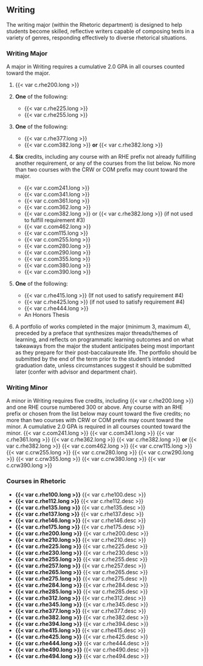 ## Writing
The writing major (within the Rhetoric department) is designed to help students become skilled, reflective writers capable of composing texts in a variety of genres, responding effectively to diverse rhetorical situations. 

### Writing Major
A major in Writing requires a cumulative 2.0 GPA in all courses counted toward the major.

1. {{< var c.rhe200.long >}}

2. **One** of the following:
   - {{< var c.rhe225.long >}} 
   - {{< var c.rhe255.long >}} 

3. **One** of the following:
	- {{< var c.rhe377.long >}}
	- {{< var c.com382.long >}} **or** {{< var c.rhe382.long >}}

4. **Six** credits, including any course with an RHE prefix not already fulfilling another requirement, or any of the courses from the list below. No more than two courses with the CRW or COM prefix may count toward the major.
	- {{< var c.com241.long >}}
	- {{< var c.com341.long >}}
	- {{< var c.com361.long >}}
	- {{< var c.com362.long >}}
	- {{< var c.com382.long >}} or {{< var c.rhe382.long >}} (if not used to fulfill requirement #3)
	- {{< var c.com462.long >}}
	- {{< var c.com115.long >}}
	- {{< var c.com255.long >}}
	- {{< var c.com280.long >}}
	- {{< var c.com290.long >}}
	- {{< var c.com355.long >}}
	- {{< var c.com380.long >}}
	- {{< var c.com390.long >}}

5. **One** of the following:
	- {{< var c.rhe415.long >}} (If not used to satisfy requirement #4)
	- {{< var c.rhe425.long >}} (if not used to satisfy requirement #4)
	- {{< var c.rhe444.long >}}
	- An Honors Thesis 

6. A portfolio of works completed in the major (minimum 3, maximum 4), preceded by a preface that synthesizes major threads/themes of learning, and reflects on programmatic learning outcomes and on what takeaways from the major the student anticipates being most important as they prepare for their post-baccalaureate life. The portfolio should be submitted by the end of the term prior to the student’s intended graduation date, unless circumstances suggest it should be submitted later (confer with advisor and department chair).

### Writing Minor
A minor in Writing requires five credits, including {{< var c.rhe200.long >}} and one RHE course numbered 300 or above. Any course with an RHE prefix or chosen from the list below may count toward the five credits; no more than two courses with CRW or COM prefix may count toward the minor. A cumulative 2.0 GPA is required in all courses counted toward the minor.
	{{< var c.com241.long >}}
	{{< var c.com341.long >}}
	{{< var c.rhe361.long >}}
	{{< var c.rhe362.long >}}
	{{< var c.rhe382.long >}} **or** {{< var c.rhe382.long >}}
	{{< var c.com462.long >}}
	{{< var c.crw115.long >}}
	{{< var c.crw255.long >}}
	{{< var c.crw280.long >}}
	{{< var c.crw290.long >}}
	{{< var c.crw355.long >}}
	{{< var c.crw380.long >}}
	{{< var c.crw390.long >}}

### Courses in Rhetoric 
- **{{< var c.rhe100.long >}}**
  {{< var c.rhe100.desc >}}  
- **{{< var c.rhe112.long >}}**
  {{< var c.rhe112.desc >}}
- **{{< var c.rhe135.long >}}**
  {{< var c.rhe135.desc >}}  
- **{{< var c.rhe137.long >}}**
  {{< var c.rhe137.desc >}}
- **{{< var c.rhe146.long >}}**
  {{< var c.rhe146.desc >}}  
- **{{< var c.rhe175.long >}}**
  {{< var c.rhe175.desc >}}
- **{{< var c.rhe200.long >}}**
  {{< var c.rhe200.desc >}}  
- **{{< var c.rhe210.long >}}**
  {{< var c.rhe210.desc >}}
- **{{< var c.rhe225.long >}}**
  {{< var c.rhe225.desc >}}  
- **{{< var c.rhe230.long >}}**
  {{< var c.rhe230.desc >}}
- **{{< var c.rhe255.long >}}**
  {{< var c.rhe255.desc >}}  
- **{{< var c.rhe257.long >}}**
  {{< var c.rhe257.desc >}}
- **{{< var c.rhe265.long >}}**
  {{< var c.rhe265.desc >}}  
- **{{< var c.rhe275.long >}}**
  {{< var c.rhe275.desc >}}
- **{{< var c.rhe284.long >}}**
  {{< var c.rhe284.desc >}}  
- **{{< var c.rhe285.long >}}**
  {{< var c.rhe285.desc >}}
- **{{< var c.rhe312.long >}}**
  {{< var c.rhe312.desc >}}  
- **{{< var c.rhe345.long >}}**
  {{< var c.rhe345.desc >}}
- **{{< var c.rhe377.long >}}**
  {{< var c.rhe377.desc >}}  
- **{{< var c.rhe382.long >}}**
  {{< var c.rhe382.desc >}}
- **{{< var c.rhe394.long >}}**
  {{< var c.rhe394.desc >}}
- **{{< var c.rhe415.long >}}**
  {{< var c.rhe415.desc >}}  
- **{{< var c.rhe425.long >}}**
  {{< var c.rhe425.desc >}}
- **{{< var c.rhe444.long >}}**
  {{< var c.rhe444.desc >}}  
- **{{< var c.rhe490.long >}}**
  {{< var c.rhe490.desc >}}
- **{{< var c.rhe494.long >}}**
  {{< var c.rhe494.desc >}} 
